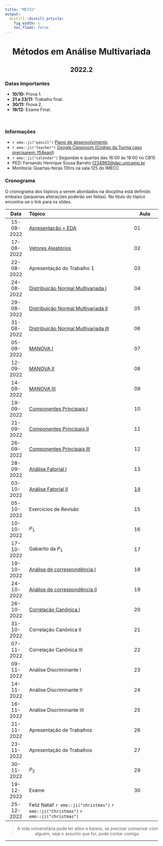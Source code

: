```yaml
---
title: "ME731"
output:
  distill::distill_article: 
    fig_width: 1
    toc_float: false  
---
```


<center>

# Métodos em Análise Multivariada

## 2022.2

</center>

### Datas Importantes


- **10/10:** Prova 1.
- **21 a 23/11:** Trabalho final.
- **30/11:** Prova 2.
- **19/12:** Exame Final.

</br>

### Informações 

- `r emo::ji("pencil")` [Plano de desenvolvimento](https://github.com/ctruciosm/ctruciosm.github.io/blob/master/documentos/ME731_Ementa_2022S2.pdf)
- `r emo::ji("teacher")` [Google Classroom  (Código da Turma caso precisarem: f54eaol)](https://classroom.google.com/c/NTM3ODYxMzYyMTIz?cjc=f54eaol)
- `r emo::ji("calendar")` Segundas e quartas das 16:00 às 18:00 no CB15
- PED: Fernando Henrique Sousa Barreto <f234963@dac.unicamp.br> 
- Monitoria: Quartas-feiras 13hrs na sala 125 do IMECC


### **Cronograma**

O cronograma dos tópicos a serem abordados na discplina está definido embaixo (pequenas alterações poderão ser feitas). No título do tópico encontra-se o link para os slides.


| Data  | Tópico                         | Aula |
|:-----:|:-------------------------------|--------|
| 15-08-2022     | [Apresentação + EDA](https://ctruciosm.github.io/ME731/Aula_01)  | 01 | 
| 17-08-2022     | [Vetores Aleatórios](slides/Aula_02.pdf)   | 02 | 
| 22-08-2022     | Apresentação do Trabalho 1  | 03 | 
| 24-08-2022     | [Distribuição Normal Multivariada I](slides/Aula_04.pdf)  | 04 | 
| 29-08-2022     | [Distribuição Normal Multivariada II](slides/Aula_05.pdf)  | 05 | 
| 31-08-2022     | [Distribuição Normal Multivariada III](slides/Aula_06.pdf)  | 06 | 
| 05-09-2022     | [MANOVA I](slides/Aula_07.pdf)  | 07 | 
| 12-09-2022     | [MANOVA II](slides/Aula_08.pdf)  | 08 | 
| 14-09-2022     | [MANOVA III](slides/Aula_09.pdf)   | 09 | 
| 19-09-2022     | [Componentes Principais I](slides/Aula_10.pdf)   | 10 | 
| 21-09-2022     | [Componentes Principais II](slides/Aula_11.pdf)  | 11 | 
| 26-09-2022     | [Componentes Principais III](slides/Aula_12.pdf)  | 12 | 
| 28-09-2022     | [Análise Fatorial I](slides/Aula_13.pdf)   | 13 | 
| 03-10-2022     | [Análise Fatorial II](slides/Aula_14.pdf)    | [14](https://github.com/ctruciosm/BasicStats/blob/main/AF.ipynb) | 
| 05-10-2022     | Exercícios de Revisão  | 15 | 
| 10-10-2022     | $P_1$   | 16 |
| 17-10-2022     | Gabarito da $P_1$ | 17 | 
| 19-10-2022     | [Análise de correspondência I](slides/Aula_17.pdf)  | 18 | 
| 24-10-2022     | [Análise de correspondência II](slides/Aula_18.pdf)  | 19 | 
| 26-10-2022     | [Correlação Canônica I](slides/Aula_19.pdf)  | 20 | 
| 31-10-2022     | Correlação Canônica II   | 21 | 
| 07-11-2022     | Correlação Canônica III  | 22 | 
| 09-11-2022     | Análise Discriminante I   | 23 | 
| 14-11-2022     | Análise Discriminante II | 24 | 
| 16-11-2022     | Análise Discriminante III   | 25 | 
| 21-11-2022     | Apresentação de Trabalhos  | 26 | 
| 23-11-2022     | Apresentação de Trabalhos  | 27 | 
| 30-11-2022     | $P_2$   | 29 | 
| 19-12-2022     | Exame  | 30 | 
| 25-12-2022     | Feliz Natal! `r emo::ji("christmas")` `r emo::ji("Christmas")` `r emo::ji("christmas")`  |  | 

<center>

> A vida universitária pode ter altos e baixos, se precisar conversar com alguém, seja o assunto que for, pode contar comigo. 

</center>



---- 